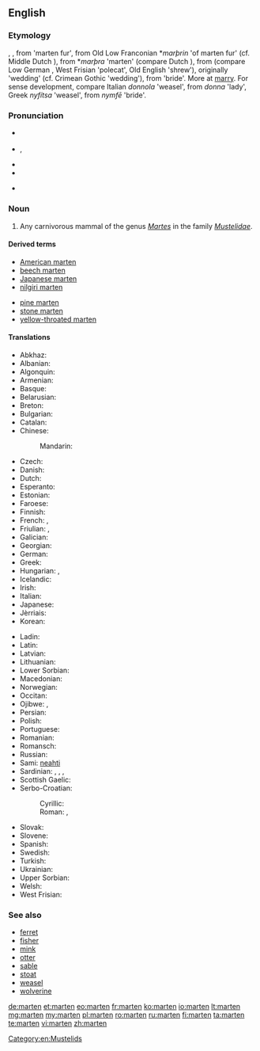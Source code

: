 {{also|Marten|Mårten}}
==English==
{{wikipedia}}

===Etymology===
{{etyl|enm}} {{term|martren|lang=enm}}, {{term|martryn|lang=enm}}, from {{etyl|xno}} {{term|martrine|lang=xno}} 'marten fur', from Old Low Franconian *''marþrin'' 'of marten fur' (cf. Middle Dutch {{term|martren|lang=dum}}), from *''marþra'' 'marten' (compare Dutch {{term|marter|lang=nl}}), from {{etyl|gem-pro|en}} {{recons|marþuz|lang=gem-pro}} (compare Low German {{term||Mort}}, West Frisian {{term|murd|lang=fy}} 'polecat', Old English {{term|mearþ|lang=ang}} 'shrew'), originally 'wedding' (cf. Crimean Gothic {{term||marzus}} 'wedding'), from {{etyl|ine-pro|en}} {{recons|martus|lang=ine-pro}} 'bride'. More at [[marry]]. For sense development, compare Italian ''donnola'' 'weasel', from ''donna'' 'lady', Greek ''nyfítsa'' 'weasel', from ''nymfē'' 'bride'.

===Pronunciation===
* {{a|UK}} {{IPA|/ˈmɑː(ɹ).tɪn/|/ˈmɑː(ɹ).tən/}}
* {{a|US}} {{IPA|/ˈmɑtən/}}, {{X-SAMPA|/"mAr\t@n/}}
*: {{audio|En-us-marten.ogg|Audio (US)}}
* {{hyphenation|mar|ten}}
* {{rhymes|ɑː(ɹ)tɪn}}
* {{homophones|martin|Martin}} {{qualifier|in some accents}}

===Noun===
{{en-noun}}

# Any carnivorous mammal of the genus ''[[Martes]]'' in the family ''[[Mustelidae]]''.

====Derived terms====
{{rel-top|terms derived from ''marten''}}
* [[American marten]]
* [[beech marten]]
* [[Japanese marten]]
* [[nilgiri marten]]
{{rel-mid}}
* [[pine marten]]
* [[stone marten]]
* [[yellow-throated marten]]
{{rel-bottom}}

====Translations====
{{trans-top|mammal}}
* Abkhaz: {{t-|ab|цыҕ|tr=cyġ|sc=Cyrl}}
* Albanian: {{t-|sq|zardafi}}
* Algonquin: {{tø|alq|wàbicèsè}}
* Armenian: {{t+|hy|կզաքիս|tr=kzak'is}}
* Basque: {{t-|eu|lepahori}}
* Belarusian: {{t-|be|куніца|f|tr=kunitsa}}
* Breton: {{t+|br|mart}}
* Bulgarian: {{t-|bg|бялка|f|tr=bjalka}}
* Catalan: {{t-|ca|marta|f}}
* Chinese:
*: Mandarin: {{t|cmn|貂|tr=diāo|sc=Hani}}
* Czech: {{t+|cs|kuna|f}}
* Danish: {{t-|da|mår}}
* Dutch: {{t+|nl|marter|m}}
* Esperanto: {{t-|eo|marteso}}
* Estonian: {{t-|et|nugis}}
* Faroese: {{t-|fo|márur}}
* Finnish: {{t+|fi|näätä}}
* French: {{t+|fr|marte|f}}, {{t+|fr|martre|f}}
* Friulian: {{tø|fur|mardar}}, {{tø|fur|martar}}
* Galician: {{t-|gl|marta|f}}
* Georgian: {{t-|ka|კვერნა|tr=kverna|sc=Geor}}
* German: {{t+|de|Marder|m}}
* Greek: {{t-|el|δενδροκούναβο|tr=dendrokúnavo}}
* Hungarian: {{t-|hu|nyuszt}}, {{t+|hu|nyest}}
* Icelandic: {{t+|is|mörður}}
* Irish: {{t+|ga|cat crainn}}
* Italian: {{t+|it|martora|f}}
* Japanese: {{t+|ja|テン|tr=ten|sc=Jpan}}
* Jèrriais: {{tø|roa-jer|martre|f}}
* Korean: {{t+|ko|담비|tr=dam bi|sc=Kore}}
{{trans-mid}}
* Ladin: {{tø|lld|meder}}
* Latin: {{t-|la|martes|f}}
* Latvian: {{t-|lv|cauna}}
* Lithuanian: {{t+|lt|kiaunė}}
* Lower Sorbian: {{tø|dsb|kuna|f}}
* Macedonian: {{t-|mk|куна|f|tr=kuna}}
* Norwegian: {{t-|no|mår}}
* Occitan: {{t-|oc|marta}}
* Ojibwe: {{tø|oj|waabizheshi}}, {{tø|oj|waabizheshiwag|p}}
* Persian: {{t+|fa|سمور|tr=samur}}
* Polish: {{t+|pl|kuna|f}}
* Portuguese: {{t+|pt|marta}}
* Romanian: {{t-|ro|jder}}
* Romansch: {{tø|rom|fiergna}}
* Russian: {{t+|ru|куница|f|tr=kuníca}}
* Sami: [[neahti]]
* Sardinian: {{t-|sc|schirri}}, {{t-|sc|isbirru}}, {{t-|sc|marta}}, {{t-|sc|martzu}}
* Scottish Gaelic: {{t-|gd|taghan}}
* Serbo-Croatian:
*: Cyrillic: {{t-|sh|куна|f|sc=Cyrl}}
*: Roman: {{t-|sh|kuna|f}}, {{t-|sh|cibetka|f}}
* Slovak: {{t-|sk|kuna|f}}
* Slovene: {{t+|sl|kuna|f}}
* Spanish: {{t-|es|marta|f}}
* Swedish: {{t-|sv|mård}}
* Turkish: {{t+|tr|sansar}}
* Ukrainian: {{t-|uk|куниця|f|tr=kunytsja}}
* Upper Sorbian: {{t-|hsb|kuna|f}}
* Welsh: {{t-|cy|bele}}
* West Frisian: {{t-|fy|marter}}
{{trans-bottom}}

===See also===
* [[ferret]]
* [[fisher]]
* [[mink]]
* [[otter]]
* [[sable]]
* [[stoat]]
* [[weasel]]
* [[wolverine]]

[[Category:en:Mustelids]]

[[de:marten]]
[[et:marten]]
[[eo:marten]]
[[fr:marten]]
[[ko:marten]]
[[io:marten]]
[[lt:marten]]
[[mg:marten]]
[[my:marten]]
[[pl:marten]]
[[ro:marten]]
[[ru:marten]]
[[fi:marten]]
[[ta:marten]]
[[te:marten]]
[[vi:marten]]
[[zh:marten]]